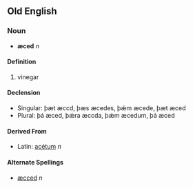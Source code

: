==Old English==

===Noun===
*'''æced''' ''n''

====Definition====
# vinegar

====Declension====
*Singular: þæt æccd, þæs æcedes, þǽm æcede, þæt æced
*Plural: þá æced, þǽra æccda, þǽm æcedum, þá æced

====Derived From====
*Latin: [[acétum]] ''n''

====Alternate Spellings====
*[[æcced]] ''n''